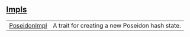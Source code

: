 
## [Impls](./core-poseidon-impls)

| | |
|:---|:---|
| [PoseidonImpl](./core-poseidon-PoseidonImpl) | A trait for creating a new Poseidon hash state. |
